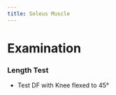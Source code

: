 ```yaml
---
title: Soleus Muscle
---
```




# Examination

:::{layout-ncol="3"}

### Length Test

- Test DF with Knee flexed to 45&deg;

:::